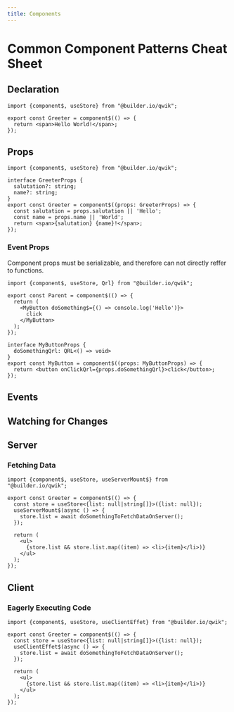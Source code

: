 ```yaml
---
title: Components
---
```


# Common Component Patterns Cheat Sheet

## Declaration

```tsx
import {component$, useStore} from "@builder.io/qwik";

export const Greeter = component$(() => {
  return <span>Hello World!</span>;
});
```

## Props

```tsx
import {component$, useStore} from "@builder.io/qwik";

interface GreeterProps {
  salutation?: string;
  name?: string;
}
export const Greeter = component$((props: GreeterProps) => {
  const salutation = props.salutation || 'Hello';
  const name = props.name || 'World';
  return <span>{salutation} {name}!</span>;
});
```

### Event Props

Component props must be serializable, and therefore can not directly reffer to functions.

```tsx
import {component$, useStore, Qrl} from "@builder.io/qwik";

export const Parent = component$(() => {
  return (
    <MyButton doSomething$={() => console.log('Hello')}>
      click
    </MyButton>
  );
});

interface MyButtonProps {
  doSomethingQrl: QRL<() => void>
}
export const MyButton = component$((props: MyButtonProps) => {
  return <button onClickQrl={props.doSomethingQrl}>click</button>;
});
```

## Events

## Watching for Changes

## Server
### Fetching Data

```tsx
import {component$, useStore, useServerMount$} from "@builder.io/qwik";

export const Greeter = component$(() => {
  const store = useStore<{list: null|string[]}>({list: null});
  useServerMount$(async () => {
    store.list = await doSomethingToFetchDataOnServer();
  });
  
  return (
    <ul>
      {store.list && store.list.map((item) => <li>{item}</li>)}
    </ul>
  );
});
```

## Client
### Eagerly Executing Code

```tsx
import {component$, useStore, useClientEffet} from "@builder.io/qwik";

export const Greeter = component$(() => {
  const store = useStore<{list: null|string[]}>({list: null});
  useClientEffet$(async () => {
    store.list = await doSomethingToFetchDataOnServer();
  });
  
  return (
    <ul>
      {store.list && store.list.map((item) => <li>{item}</li>)}
    </ul>
  );
});
```
